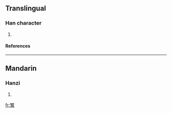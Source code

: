 ==Translingual==
===Han character===
{{Han char|rn=85|rad=水|as=16|sn=19|four=8890<sub>4</sub>|canj=人大竹日水 (OKHAE)}}
# {{defn|Han|sort=水16}}
====References====
{{Han ref|kx=0660.230|dkj=18675|hdz=31781.080|uh=702A|ud=28714|bh=F268|bd=62056}}

----
==Mandarin==
===Hanzi===
{{cmn-hanzi|pin=[[fán]] ([[fan2]])|wg=fan<sup>2</sup>}}
# {{defn|Mandarin}}

[[fr:瀪]]